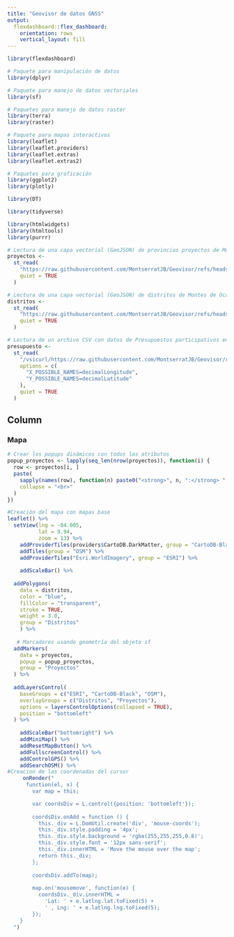 ```yaml
---
title: "Geovisor de datos GNSS"
output: 
  flexdashboard::flex_dashboard:
    orientation: rows
    vertical_layout: fill
---
```




```r
library(flexdashboard)
```


```r
# Paquete para manipulación de datos
library(dplyr)

# Paquete para manejo de datos vectoriales
library(sf)

# Paquetes para manejo de datos raster
library(terra)
library(raster)

# Paquete para mapas interactivos
library(leaflet)
library(leaflet.providers)
library(leaflet.extras)
library(leaflet.extras2)

# Paquetes para graficación
library(ggplot2)
library(plotly)

library(DT)

library(tidyverse)

library(htmlwidgets)
library(htmltools)
library(purrr)

```

```r
# Lectura de una capa vectorial (GeoJSON) de provincias proyectos de Montes de Oca
proyectos <-
  st_read(
    "https://raw.githubusercontent.com/MontserratJB/Geovisor/refs/heads/main/Presupuestos.geojson",
    quiet = TRUE
  )

# Lectura de una capa vectorial (GeoJSON) de distritos de Montes de Oca
distritos <-
  st_read(
    "https://raw.githubusercontent.com/MontserratJB/Geovisor/refs/heads/main/Distritos.geojson",
    quiet = TRUE
  )

# Lectura de un archivo CSV con datos de Presupuestos participativos en Montes de Oca
presupuesto <-
  st_read(
    "/vsicurl/https://raw.githubusercontent.com/MontserratJB/Geovisor/refs/heads/main/Pres_part.csv",
    options = c(
      "X_POSSIBLE_NAMES=decimalLongitude",
      "Y_POSSIBLE_NAMES=decimalLatitude"
    ),
    quiet = TRUE
  )

```


Column {data-width=450}
-----------------------------------------------------------------------

### Mapa

```r
# Crear los popups dinámicos con todos los atributos
popup_proyectos <- lapply(seq_len(nrow(proyectos)), function(i) {
  row <- proyectos[i, ]
  paste(
    sapply(names(row), function(n) paste0("<strong>", n, ":</strong> ", row[[n]])),
    collapse = "<br>"
  )
})

#Creación del mapa con mapas base
leaflet() %>%
  setView(lng = -84.005, 
          lat = 9.94, 
          zoom = 13) %>%
    addProviderTiles(providers$CartoDB.DarkMatter, group = "CartoDB-Black") %>%
    addTiles(group = "OSM") %>%
    addProviderTiles("Esri.WorldImagery", group = "ESRI") %>%
    
    addScaleBar() %>% 
 
  addPolygons(
    data = distritos,
    color = "blue",
    fillColor = "transparent",
    stroke = TRUE,
    weight = 3.0,
    group = "Distritos"
    ) %>%
  
   # Marcadores usando geometría del objeto sf
  addMarkers(
    data = proyectos,
    popup = popup_proyectos,
    group = "Proyectos"
  ) %>%
  
  addLayersControl(
    baseGroups = c("ESRI", "CartoDB-Black", "OSM"),
    overlayGroups = c("Distritos", "Proyectos"),
    options = layersControlOptions(collapsed = TRUE),
    position = "bottomleft"
  ) %>%
    
    addScaleBar("bottomright") %>%
    addMiniMap() %>%
    addResetMapButton() %>%
    addFullscreenControl() %>%
    addControlGPS() %>%
    addSearchOSM() %>%
#Creacion de las coordenadas del cursor    
     onRender("
      function(el, x) {
        var map = this;

        var coordsDiv = L.control({position: 'bottomleft'});
  
        coordsDiv.onAdd = function () {
          this._div = L.DomUtil.create('div', 'mouse-coords');
          this._div.style.padding = '4px';
          this._div.style.background = 'rgba(255,255,255,0.8)';
          this._div.style.font = '12px sans-serif';
          this._div.innerHTML = 'Move the mouse over the map';
          return this._div;
        };
  
        coordsDiv.addTo(map);
  
        map.on('mousemove', function(e) {
          coordsDiv._div.innerHTML = 
            'Lat: ' + e.latlng.lat.toFixed(5) + 
            ' , Lng: ' + e.latlng.lng.toFixed(5);
        });
    }
  ")
     
  
```


